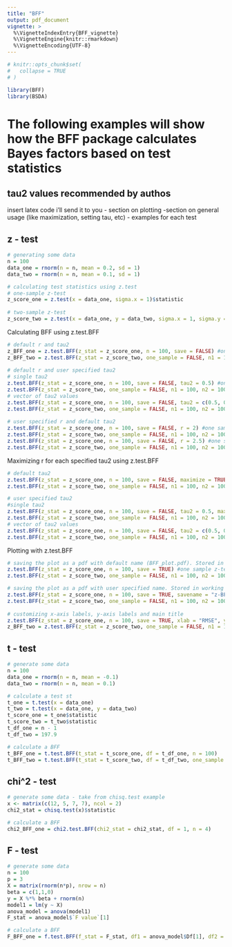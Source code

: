 ```yaml
---
title: "BFF"
output: pdf_document
vignette: >
  %\VignetteIndexEntry{BFF_vignette}
  %\VignetteEngine{knitr::rmarkdown}
  %\VignetteEncoding{UTF-8}
---
```


```r
# knitr::opts_chunk$set(
#   collapse = TRUE
# )
```

```r
library(BFF)
library(BSDA)
```
# The following examples will show how the BFF package calculates Bayes factors based on test statistics

## tau2 values recommended by authos
insert latex code i'll send it to you
- section on plotting
-section on general usage (like maximization, setting tau, etc)
- examples for each test

## z - test
```r
# generating some data
n = 100
data_one = rnorm(n = n, mean = 0.2, sd = 1)
data_two = rnorm(n = n, mean = 0.1, sd = 1)

# calculating test statistics using z.test
# one-sample z-test
z_score_one = z.test(x = data_one, sigma.x = 1)$statistic
  
# two-sample z-test
z_score_two = z.test(x = data_one, y = data_two, sigma.x = 1, sigma.y = 1)$statistic

```

Calculating BFF using z.test.BFF
```r
# default r and tau2
z_BFF_one = z.test.BFF(z_stat = z_score_one, n = 100, save = FALSE) #one sample z-test
z_BFF_two = z.test.BFF(z_stat = z_score_two, one_sample = FALSE, n1 = 100, n2 = 100, save = FALSE) #two sample z-test
  
# default r and user specified tau2
# single tau2
z.test.BFF(z_stat = z_score_one, n = 100, save = FALSE, tau2 = 0.5) #one sample z-test
z.test.BFF(z_stat = z_score_two, one_sample = FALSE, n1 = 100, n2 = 100, save = FALSE, tau2 = 0.5) #two sample z-test
# vector of tau2 values
z.test.BFF(z_stat = z_score_one, n = 100, save = FALSE, tau2 = c(0.5, 0.8)) #one sample z-test
z.test.BFF(z_stat = z_score_two, one_sample = FALSE, n1 = 100, n2 = 100, save = FALSE, tau2 = c(0.5, 0.8)) #two sample z-test
  
# user specified r and default tau2
z.test.BFF(z_stat = z_score_one, n = 100, save = FALSE, r = 2) #one sample z-test, integer r >1  (higher order moments) 
z.test.BFF(z_stat = z_score_two, one_sample = FALSE, n1 = 100, n2 = 100, save = FALSE, r = 2) #two sample z-test, integer r >1  (higher order moments) 
z.test.BFF(z_stat = z_score_one, n = 100, save = FALSE, r = 2.5) #one sample z-test, continuous r (fractional moments)
z.test.BFF(z_stat = z_score_two, one_sample = FALSE, n1 = 100, n2 = 100, save = FALSE, r = 2.5) #two sample z-test, continuous r (fractional moments)
```

Maximizing r for each specified tau2 using z.test.BFF
```r
# default tau2
z.test.BFF(z_stat = z_score_one, n = 100, save = FALSE, maximize = TRUE) #one sample z-test
z.test.BFF(z_stat = z_score_two, one_sample = FALSE, n1 = 100, n2 = 100, save = FALSE, maximize = TRUE) #two sample z-test

# user specified tau2
#single tau2
z.test.BFF(z_stat = z_score_one, n = 100, save = FALSE, tau2 = 0.5, maximize = TRUE) #one sample z-test
z.test.BFF(z_stat = z_score_two, one_sample = FALSE, n1 = 100, n2 = 100, save = FALSE, tau2 = 0.5, maximize = TRUE) #two sample z- test
# vector of tau2 values
z.test.BFF(z_stat = z_score_one, n = 100, save = FALSE, tau2 = c(0.5, 0.8), maximize = TRUE) #one sample z-test
z.test.BFF(z_stat = z_score_two, one_sample = FALSE, n1 = 100, n2 = 100, save = FALSE, tau2 = c(0.5, 0.8), maximize = TRUE) #two sample z-test
```

Plotting with z.test.BFF
```r
# saving the plot as a pdf with default name (BFF_plot.pdf). Stored in working directory.
z.test.BFF(z_stat = z_score_one, n = 100, save = TRUE) #one sample z-test
z.test.BFF(z_stat = z_score_two, one_sample = FALSE, n1 = 100, n2 = 100, save = TRUE) #two sample z-test

# saving the plot as a pdf with user specified name. Stored in working directory.
z.test.BFF(z_stat = z_score_one, n = 100, save = TRUE, savename = "z-BFF-one.pdf") #one sample z-test
z.test.BFF(z_stat = z_score_two, one_sample = FALSE, n1 = 100, n2 = 100, save = TRUE, savename = "z-BFF-two.pdf") #two sample z-test
 
# customizing x-axis labels, y-axis labels and main title
z.test.BFF(z_stat = z_score_one, n = 100, save = TRUE, xlab = "RMSE", ylab = "Logarithm of Bayes Factor", main = "BFF curves") #one sample z-test
z_BFF_two = z.test.BFF(z_stat = z_score_two, one_sample = FALSE, n1 = 100, n2 = 100, save = FALSE, xlab = expression(tilde(omega)), ylab = expression(log(BF[10])), main = "BFF curves") #two sample z-test
```

## t - test
```r
# generate some data
n = 100
data_one = rnorm(n = n, mean = -0.1)
data_two = rnorm(n = n, mean = 0.1)

# calculate a test st
t_one = t.test(x = data_one)
t_two = t.test(x = data_one, y = data_two)
t_score_one = t_one$statistic
t_score_two = t_two$statistic
t_df_one = n - 1
t_df_two = 197.9

# calculate a BFF
t_BFF_one = t.test.BFF(t_stat = t_score_one, df = t_df_one, n = 100)
t_BFF_two = t.test.BFF(t_stat = t_score_two, df = t_df_two, one_sample = FALSE, n1 = 100, n2  = 100)

```
## chi^2 - test
```r
# generate some data - take from chisq.test example
x <- matrix(c(12, 5, 7, 7), ncol = 2)
chi2_stat = chisq.test(x)$statistic        

# calculate a BFF
chi2_BFF_one = chi2.test.BFF(chi2_stat = chi2_stat, df = 1, n = 4)
```
## F - test
```r
# generate some data
n = 100
p = 3
X = matrix(rnorm(n*p), nrow = n)
beta = c(1,1,0)
y = X %*% beta + rnorm(n)
model1 = lm(y ~ X)
anova_model = anova(model1)
F_stat = anova_model$`F value`[1]

# calculate a BFF
F_BFF_one = f.test.BFF(f_stat = F_stat, df1 = anova_model$Df[1], df2 = anova_model$Df[2], n = n)
```







